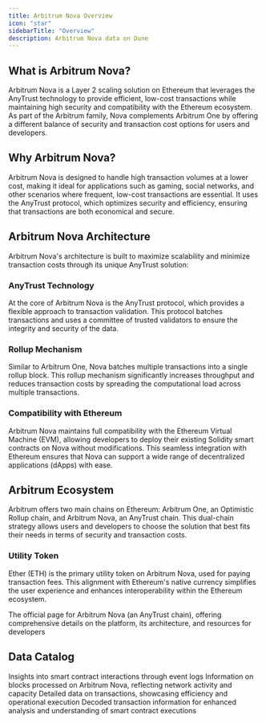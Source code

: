 ```yaml
---
title: Arbitrum Nova Overview
icon: "star"
sidebarTitle: "Overview"
description: Arbitrum Nova data on Dune
---
```


## What is Arbitrum Nova?
Arbitrum Nova is a Layer 2 scaling solution on Ethereum that leverages the AnyTrust technology to provide efficient, low-cost transactions while maintaining high security and compatibility with the Ethereum ecosystem. As part of the Arbitrum family, Nova complements Arbitrum One by offering a different balance of security and transaction cost options for users and developers.

## Why Arbitrum Nova?
Arbitrum Nova is designed to handle high transaction volumes at a lower cost, making it ideal for applications such as gaming, social networks, and other scenarios where frequent, low-cost transactions are essential. It uses the AnyTrust protocol, which optimizes security and efficiency, ensuring that transactions are both economical and secure.

## Arbitrum Nova Architecture
Arbitrum Nova's architecture is built to maximize scalability and minimize transaction costs through its unique AnyTrust solution:

### AnyTrust Technology
At the core of Arbitrum Nova is the AnyTrust protocol, which provides a flexible approach to transaction validation. This protocol batches transactions and uses a committee of trusted validators to ensure the integrity and security of the data.

### Rollup Mechanism
Similar to Arbitrum One, Nova batches multiple transactions into a single rollup block. This rollup mechanism significantly increases throughput and reduces transaction costs by spreading the computational load across multiple transactions.

### Compatibility with Ethereum
Arbitrum Nova maintains full compatibility with the Ethereum Virtual Machine (EVM), allowing developers to deploy their existing Solidity smart contracts on Nova without modifications. This seamless integration with Ethereum ensures that Nova can support a wide range of decentralized applications (dApps) with ease.

## Arbitrum Ecosystem
Arbitrum offers two main chains on Ethereum: Arbitrum One, an Optimistic Rollup chain, and Arbitrum Nova, an AnyTrust chain. This dual-chain strategy allows users and developers to choose the solution that best fits their needs in terms of security and transaction costs.

### Utility Token
Ether (ETH) is the primary utility token on Arbitrum Nova, used for paying transaction fees. This alignment with Ethereum's native currency simplifies the user experience and enhances interoperability within the Ethereum ecosystem.


<CardGroup cols={1}>
  <Card title="Arbitrum Nova Website" icon="link" href= "https://arbitrum.io/anytrust">
    The official page for Arbitrum Nova (an AnyTrust chain), offering comprehensive details on the platform, its architecture, and resources for developers
  </Card>
</CardGroup>

## Data Catalog

<CardGroup cols={2}>
  <Card title="Logs" icon="bolt" href="./raw/logs">
    Insights into smart contract interactions through event logs
  </Card>
  <Card title="Blocks" icon="cubes" href="./raw/blocks">
    Information on blocks processed on Arbitrum Nova, reflecting network activity and capacity
  </Card>
  <Card title="Transactions" icon="message-arrow-up" href="./raw/transactions">
    Detailed data on transactions, showcasing efficiency and operational execution
  </Card>
  <Card title="decoded" icon="file" href="./decoded/overview">
    Decoded transaction information for enhanced analysis and understanding of smart contract executions
  </Card>
</CardGroup>
